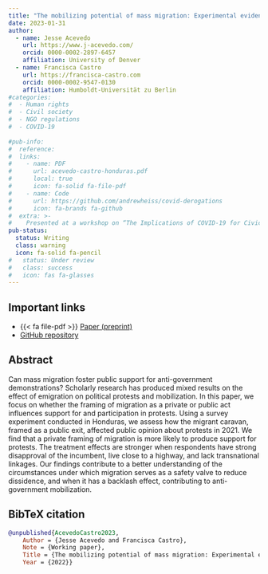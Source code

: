 ```yaml
---
title: "The mobilizing potential of mass migration: Experimental evidence from Honduras"
date: 2023-01-31
author:
  - name: Jesse Acevedo
    url: https://www.j-acevedo.com/
    orcid: 0000-0002-2897-6457
    affiliation: University of Denver
  - name: Francisca Castro
    url: https://francisca-castro.com
    orcid: 0000-0002-9547-0130
    affiliation: Humboldt-Universität zu Berlin
#categories:
#  - Human rights
#  - Civil society
#  - NGO regulations
#  - COVID-19
  
#pub-info:
#  reference:
#  links:
#    - name: PDF
#      url: acevedo-castro-honduras.pdf
#      local: true
#      icon: fa-solid fa-file-pdf
#    - name: Code
#      url: https://github.com/andrewheiss/covid-derogations
#      icon: fa-brands fa-github
#  extra: >-
#    Presented at a workshop on “The Implications of COVID-19 for Civic Spaces: Assessing Data, Patterns and Trends,” Leibniz-Institut Hessische Stiftung Friedens- und Konfliktforschung (HSFK), online, March 2021
pub-status: 
  status: Writing
  class: warning
  icon: fa-solid fa-pencil
#   status: Under review
#   class: success
#   icon: fas fa-glasses
---
```


## Important links

- {{< fa file-pdf >}} [Paper (preprint)](acevedo-castro-honduras.pdf)
- <i class="fa-brands fa-github"></i> [GitHub repository]()


## Abstract

Can mass migration foster public support for anti-government demonstrations? Scholarly research has produced mixed results on the effect of emigration on political protests and mobilization. In this paper, we focus on whether the framing of migration as a private or public act influences support for and participation in protests. Using a survey experiment conducted in Honduras, we assess how the migrant caravan, framed as a public exit, affected public opinion about protests in 2021. We find that a private framing of migration is more likely to produce support for protests. The treatment effects are stronger when respondents have strong disapproval of the incumbent, live close to a highway, and lack transnational linkages. Our findings contribute to a better understanding of the circumstances under which migration serves as a safety valve to reduce dissidence, and when it has a backlash effect, contributing to anti-government mobilization.


## BibTeX citation

```bibtex
@unpublished{AcevedoCastro2023,
    Author = {Jesse Acevedo and Francisca Castro},
    Note = {Working paper},
    Title = {The mobilizing potential of mass migration: Experimental evidence from Honduras},
    Year = {2022}}
```